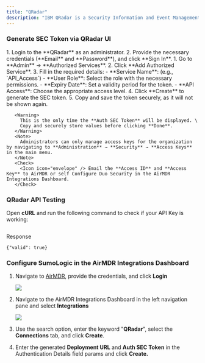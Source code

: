 ```yaml
---
title: "QRadar"
description: "IBM QRadar is a Security Information and Event Management (SIEM) solution that helps organizations detect, investigate, and respond to security threats. It collects and analyzes log data from various sources (network devices, servers, applications, etc.) to identify potential security incidents."
---
```


### Generate SEC Token via QRadar UI

<Steps>
  <Step title="Access IBM QRadar Portal">
    1. Login to the **QRadar** as an administrator.
    2. Provide the necessary credentials (**Email** and **Password**), and click **Sign In**.
  </Step>
  <Step title="Create an Auth SEC Token">
    1. Go to **Admin** → **Authorized Services**.
    2. Click **Add Authorized Service**.
    3. Fill in the required details:
       - **Service Name**: (e.g., `API_Access`)
       - **User Role**: Select the role with the necessary permissions.
       - **Expiry Date**: Set a validity period for the token.
       - **API Access**: Choose the appropriate access level.
    4. Click **Create** to generate the SEC token.
    5. Copy and save the token securely, as it will not be shown again.

       <Warning>
         This is the only time the **Auth SEC Token** will be displayed. \
         Copy and securely store values before clicking **Done**.
       </Warning>
       <Note>
         Administrators can only manage access keys for the organization by navigating to **Administration** → **Security** → **Access Keys** in the main menu.
       </Note>
       <Check>
         <Icon icon="envelope" /> Email the **Access ID** and **Access Key** to AirMDR or self Configure Duo Security in the AirMDR Integrations Dashboard.
       </Check>
  </Step>
</Steps>

### QRadar API Testing

Open **cURL** and run the following command to check if your API Key is working:

```

```

Response

```
{"valid": true}
```

### Configure SumoLogic in the AirMDR Integrations Dashboard

1. Navigate to [AirMDR](https://app.airmdr.com/auth/login), provide the credentials, and click **Login**

   ![](/images/Datadog11.png)
2. Navigate to the AirMDR Integrations Dashboard in the left navigation pane and select **Integrations**

   ![](/images/Datadog9.png)
3. Use the search option, enter the keyword "**QRadar**", select the **Connections** tab, and click **Create**.
4. Enter the generated **Deployment URL** and **Auth SEC Token** in the Authentication Details field params and click **Create.**
